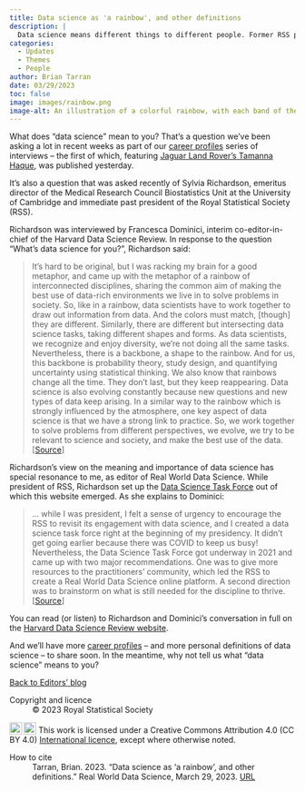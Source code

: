 ```yaml
---
title: Data science as 'a rainbow', and other definitions
description: |
  Data science means different things to different people. Former RSS president Sylvia Richardson has described it as 'a rainbow of interconnected disciplines'. But what's your personal definition?     
categories:
  - Updates
  - Themes
  - People
author: Brian Tarran
date: 03/29/2023
toc: false
image: images/rainbow.png
image-alt: An illustration of a colorful rainbow, with each band of the rainbow featuring a selection of numbers to represent data. Image created by Bing Image Creator.
---
```

What does "data science" mean to you? That's a question we've been asking a lot in recent weeks as part of our [career profiles](https://realworlddatascience.net/careers/career-profiles/) series of interviews -- the first of which, featuring [Jaguar Land Rover's Tamanna Haque](https://realworlddatascience.net/careers/career-profiles/posts/03/28/tamanna-haque.html), was published yesterday.

It's also a question that was asked recently of Sylvia Richardson, emeritus director of the Medical Research Council Biostatistics Unit at the University of Cambridge and immediate past president of the Royal Statistical Society (RSS). 

Richardson was interviewed by Francesca Dominici, interim co-editor-in-chief of the Harvard Data Science Review. In response to the question "What's data science for you?", Richardson said:

> It's hard to be original, but I was racking my brain for a good metaphor, and came up with the metaphor of a rainbow of interconnected disciplines, sharing the common aim of making the best use of data-rich environments we live in to solve problems in society. So, like in a rainbow, data scientists have to work together to draw out information from data. And the colors must match, [though] they are different. Similarly, there are different but intersecting data science tasks, taking different shapes and forms. As data scientists, we recognize and enjoy diversity, we're not doing all the same tasks. Nevertheless, there is a backbone, a shape to the rainbow. And for us, this backbone is probability theory, study design, and quantifying uncertainty using statistical thinking. We also know that rainbows change all the time. They don't last, but they keep reappearing. Data science is also evolving constantly because new questions and new types of data keep arising. In a similar way to the rainbow which is strongly influenced by the atmosphere, one key aspect of data science is that we have a strong link to practice. So, we work together to solve problems from different perspectives, we evolve, we try to be relevant to science and society, and make the best use of the data. [[Source](https://hdsr.mitpress.mit.edu/pub/v27yux58/release/2?from=2089&to=3374)] 

Richardson's view on the meaning and importance of data science has special resonance to me, as editor of Real World Data Science. While president of RSS, Richardson set up the [Data Science Task Force](https://rss.org.uk/policy-campaigns/policy-groups/data-science-task-force/) out of which this website emerged. As she explains to Dominici:

> ... while I was president, I felt a sense of urgency to encourage the RSS to revisit its engagement with data science, and I created a data science task force right at the beginning of my presidency. It didn't get going earlier because there was COVID to keep us busy! Nevertheless, the Data Science Task Force got underway in 2021 and came up with two major recommendations. One was to give more resources to the practitioners’ community, which led the RSS to create a Real World Data Science online platform. A second direction was to brainstorm on what is still needed for the discipline to thrive. [[Source](https://hdsr.mitpress.mit.edu/pub/v27yux58/release/2?from=17202&to=17799)]

You can read (or listen) to Richardson and Dominici's conversation in full on the [Harvard Data Science Review website](https://hdsr.mitpress.mit.edu/pub/v27yux58/release/2).

And we'll have more [career profiles](https://realworlddatascience.net/careers/career-profiles/) -- and more personal definitions of data science -- to share soon. In the meantime, why not tell us what "data science" means to you?

::: {.article-btn}
[Back to Editors' blog](/viewpoints/editors-blog/index.qmd)
:::


::: {.further-info}
::: grid
::: {.g-col-12 .g-col-md-6}
Copyright and licence
: &copy; 2023 Royal Statistical Society

<a href="http://creativecommons.org/licenses/by/4.0/?ref=chooser-v1" target="_blank" rel="license noopener noreferrer" style="display:inline-block;"> <img style="height:22px!important;vertical-align:text-bottom;" src="https://mirrors.creativecommons.org/presskit/icons/cc.svg?ref=chooser-v1"><img style="height:22px!important;margin-left:3px;vertical-align:text-bottom;" src="https://mirrors.creativecommons.org/presskit/icons/by.svg?ref=chooser-v1"></a> This work is licensed under a Creative Commons Attribution 4.0 (CC BY 4.0) <a href="http://creativecommons.org/licenses/by/4.0/?ref=chooser-v1" target="_blank" rel="license noopener noreferrer" style="display:inline-block;"> International licence</a>, except where otherwise noted.

:::

::: {.g-col-12 .g-col-md-6}
How to cite
: Tarran, Brian. 2023. "Data science as 'a rainbow', and other definitions." Real World Data Science, March 29, 2023. [URL](https://realworlddatascience.net/viewpoints/editors-blog/posts/2023/03/29/defining-DS.html)
:::
:::
:::